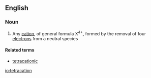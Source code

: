 ==English==

===Noun===
{{en-noun}}

# {{lb|en|chemistry}} Any [[cation]], of general formula X<sup>4+</sup>, formed by the removal of four [[electron]]s from a neutral species

====Related terms====
* [[tetracationic]]

[[io:tetracation]]
